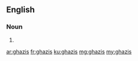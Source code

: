 ==English==

===Noun===
{{head|en|plural}}

# {{plural of|ghazi|lang=en}}

[[ar:ghazis]]
[[fr:ghazis]]
[[ku:ghazis]]
[[mg:ghazis]]
[[my:ghazis]]